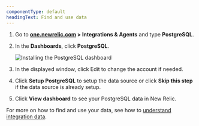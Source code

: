 ```yaml
---
componentType: default
headingText: Find and use data
---
```


1. Go to **[one.newrelic.com](https://one.newrelic.com) > Integrations & Agents** and type **PostgreSQL**.

2. In the **Dashboards**, click **PostgreSQL**.

   <img
     title="Install the PostgreSQL dashboard"
     alt="Installing the PostgreSQL dashboard"
     src="/images/infrastructure_screenshot-full_install-postgresql-dashboard.webp"
   />

3. In the displayed window, click Edit to change the account if needed.

4. Click **Setup PostgreSQL** to setup the data source or click **Skip this step** if the data source is already setup.

5. Click **View dashboard** to see your PostgreSQL data in New Relic.

For more on how to find and use your data, see how to [understand integration data](/docs/infrastructure/integrations/find-use-infrastructure-integration-data). 